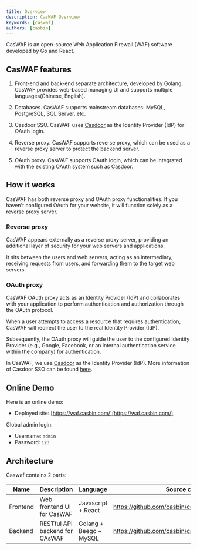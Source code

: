 ```yaml
---
title: Overview
description: CasWAF Overview
keywords: [caswaf]
authors: [casbin]
---
```


CasWAF is an open-source Web Application Firewall (WAF) software developed by Go and React.

## CasWAF features

1. Front-end and back-end separate architecture, developed by Golang, CasWAF provides web-based managing UI and supports multiple languages(Chinese, English).

2. Databases. CasWAF supports mainstream databases: MySQL, PostgreSQL, SQL Server, etc.

3. Casdoor SSO. CasWAF uses [Casdoor](https://casdoor.org/) as the Identity Provider (IdP) for OAuth login.

4. Reverse proxy. CasWAF supports reverse proxy, which can be used as a reverse proxy server to protect the backend server.

5. OAuth proxy. CasWAF supports OAuth login, which can be integrated with the existing OAuth system such as [Casdoor](https://casdoor.org/).

## How it works

CasWAF has both reverse proxy and OAuth proxy functionalities. If you haven't configured OAuth for your website, it will function solely as a reverse proxy server.

### Reverse proxy
CasWAF appears externally as a reverse proxy server, providing an additional layer of security for your web servers and applications.

It sits between the users and web servers, acting as an intermediary, receiving requests from users, and forwarding them to the target web servers.

### OAuth proxy
CasWAF OAuth proxy acts as an Identity Provider (IdP) and collaborates with your application to perform authentication and authorization through the OAuth protocol.

When a user attempts to access a resource that requires authentication, CasWAF will redirect the user to the real Identity Provider (IdP).

Subsequently, the OAuth proxy will guide the user to the configured Identity Provider (e.g., Google, Facebook, or an internal authentication service within the company) for authentication.

In CasWAF, we use [Casdoor](https://casdoor.org/) as the Identity Provider (IdP). More information of Casdoor SSO can be found [here](https://).

## Online Demo

Here is an online demo:
- Deployed site: [https://waf.casbin.com/](https://waf.casbin.com/)

Global admin login:
- Username: `admin`
- Password: `123`

## Architecture

Caswaf contains 2 parts:

| Name | Description | Language | Source code |
| ----|------|----|---- |
| Frontend | Web frontend UI for CasWAF | Javascript + React | https://github.com/casbin/caswaf/tree/master/web |
| Backend | RESTful API backend for CAsWAF | Golang + Beego + MySQL | https://github.com/casbin/caswaf |
